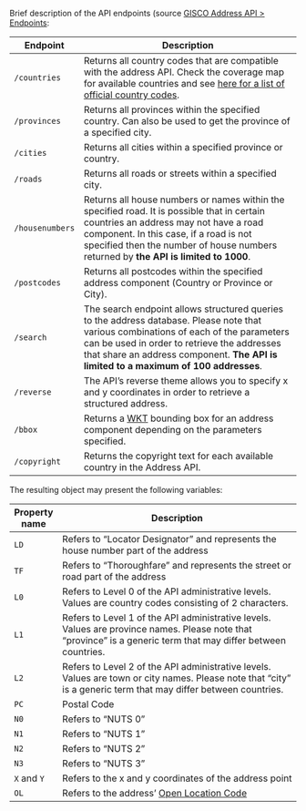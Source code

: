 Brief description of the API endpoints (source [GISCO Address API \>
Endpoints](https://gisco-services.ec.europa.eu/addressapi/docs/screen/endpoints):

| **Endpoint**    | **Description**                                                                                                                                                                                                                                                              |
|-----------------|------------------------------------------------------------------------------------------------------------------------------------------------------------------------------------------------------------------------------------------------------------------------------|
| `/countries`    | Returns all country codes that are compatible with the address API. Check the coverage map for available countries and see [here for a list of official country codes](https://style-guide.europa.eu/en/content/-/isg/topic?identifier=annex-a5-list-countries-territories-currencies).                                               |
| `/provinces`    | Returns all provinces within the specified country. Can also be used to get the province of a specified city.                                                                                                                                                                |
| `/cities`       | Returns all cities within a specified province or country.                                                                                                                                                                                                                   |
| `/roads`        | Returns all roads or streets within a specified city.                                                                                                                                                                                                                        |
| `/housenumbers` | Returns all house numbers or names within the specified road. It is possible that in certain countries an address may not have a road component. In this case, if a road is not specified then the number of house numbers returned by **the API is limited to 1000**.       |
| `/postcodes`    | Returns all postcodes within the specified address component (Country or Province or City).                                                                                                                                                                                  |
| `/search`       | The search endpoint allows structured queries to the address database. Please note that various combinations of each of the parameters can be used in order to retrieve the addresses that share an address component. **The API is limited to a maximum of 100 addresses**. |
| `/reverse`      | The API's reverse theme allows you to specify x and y coordinates in order to retrieve a structured address.                                                                                                                                                                 |
| `/bbox`         | Returns a [WKT](https://en.wikipedia.org/wiki/Well-known_text_representation_of_geometry) bounding box for an address component depending on the parameters specified.                                                                                                       |
| `/copyright`    | Returns the copyright text for each available country in the Address API.                                                                                                                                                                                                    |

The resulting object may present the following variables:

| **Property name** | **Description**                                                                                                                                                 |
|-------------------|-----------------------------------------------------------------------------------------------------------------------------------------------------------------|
| `LD`              | Refers to "Locator Designator" and represents the house number part of the address                                                                              |
| `TF`              | Refers to "Thoroughfare" and represents the street or road part of the address                                                                                  |
| `L0`              | Refers to Level 0 of the API administrative levels. Values are country codes consisting of 2 characters.                                                        |
| `L1`              | Refers to Level 1 of the API administrative levels. Values are province names. Please note that "province" is a generic term that may differ between countries. |
| `L2`              | Refers to Level 2 of the API administrative levels. Values are town or city names. Please note that "city" is a generic term that may differ between countries. |
| `PC`              | Postal Code                                                                                                                                                     |
| `N0`              | Refers to "NUTS 0"                                                                                                                                              |
| `N1`              | Refers to "NUTS 1"                                                                                                                                              |
| `N2`              | Refers to "NUTS 2"                                                                                                                                              |
| `N3`              | Refers to "NUTS 3"                                                                                                                                              |
| `X` and `Y`       | Refers to the x and y coordinates of the address point                                                                                                          |
| `OL`              | Refers to the address' [Open Location Code](https://github.com/google/open-location-code)                                                                       |
